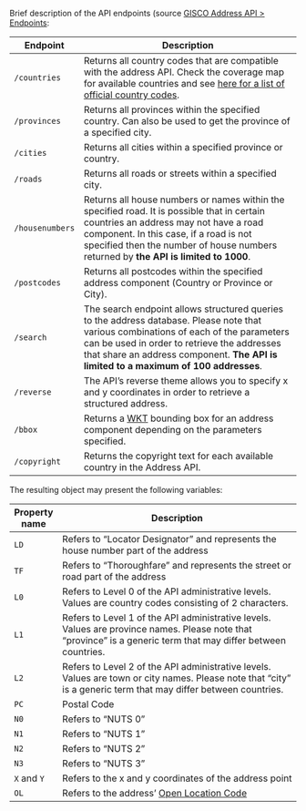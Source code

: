 Brief description of the API endpoints (source [GISCO Address API \>
Endpoints](https://gisco-services.ec.europa.eu/addressapi/docs/screen/endpoints):

| **Endpoint**    | **Description**                                                                                                                                                                                                                                                              |
|-----------------|------------------------------------------------------------------------------------------------------------------------------------------------------------------------------------------------------------------------------------------------------------------------------|
| `/countries`    | Returns all country codes that are compatible with the address API. Check the coverage map for available countries and see [here for a list of official country codes](https://style-guide.europa.eu/en/content/-/isg/topic?identifier=annex-a5-list-countries-territories-currencies).                                               |
| `/provinces`    | Returns all provinces within the specified country. Can also be used to get the province of a specified city.                                                                                                                                                                |
| `/cities`       | Returns all cities within a specified province or country.                                                                                                                                                                                                                   |
| `/roads`        | Returns all roads or streets within a specified city.                                                                                                                                                                                                                        |
| `/housenumbers` | Returns all house numbers or names within the specified road. It is possible that in certain countries an address may not have a road component. In this case, if a road is not specified then the number of house numbers returned by **the API is limited to 1000**.       |
| `/postcodes`    | Returns all postcodes within the specified address component (Country or Province or City).                                                                                                                                                                                  |
| `/search`       | The search endpoint allows structured queries to the address database. Please note that various combinations of each of the parameters can be used in order to retrieve the addresses that share an address component. **The API is limited to a maximum of 100 addresses**. |
| `/reverse`      | The API's reverse theme allows you to specify x and y coordinates in order to retrieve a structured address.                                                                                                                                                                 |
| `/bbox`         | Returns a [WKT](https://en.wikipedia.org/wiki/Well-known_text_representation_of_geometry) bounding box for an address component depending on the parameters specified.                                                                                                       |
| `/copyright`    | Returns the copyright text for each available country in the Address API.                                                                                                                                                                                                    |

The resulting object may present the following variables:

| **Property name** | **Description**                                                                                                                                                 |
|-------------------|-----------------------------------------------------------------------------------------------------------------------------------------------------------------|
| `LD`              | Refers to "Locator Designator" and represents the house number part of the address                                                                              |
| `TF`              | Refers to "Thoroughfare" and represents the street or road part of the address                                                                                  |
| `L0`              | Refers to Level 0 of the API administrative levels. Values are country codes consisting of 2 characters.                                                        |
| `L1`              | Refers to Level 1 of the API administrative levels. Values are province names. Please note that "province" is a generic term that may differ between countries. |
| `L2`              | Refers to Level 2 of the API administrative levels. Values are town or city names. Please note that "city" is a generic term that may differ between countries. |
| `PC`              | Postal Code                                                                                                                                                     |
| `N0`              | Refers to "NUTS 0"                                                                                                                                              |
| `N1`              | Refers to "NUTS 1"                                                                                                                                              |
| `N2`              | Refers to "NUTS 2"                                                                                                                                              |
| `N3`              | Refers to "NUTS 3"                                                                                                                                              |
| `X` and `Y`       | Refers to the x and y coordinates of the address point                                                                                                          |
| `OL`              | Refers to the address' [Open Location Code](https://github.com/google/open-location-code)                                                                       |
